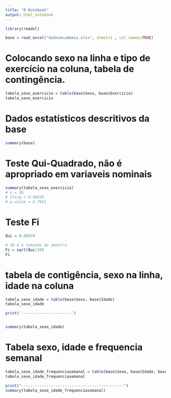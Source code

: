 ---
title: "R Notebook"
output: html_notebook
---

 

```{r}
library(readxl)

base = read_excel("dadosAcademia.xlsx", sheet=1 , col_names=TRUE)
```


# Colocando sexo na linha e tipo de exercício na coluna, tabela de contingência. 

```{r}
tabela_sexo_exercicio = table(base$Sexo, base$Exercício)
tabela_sexo_exercicio
``` 

# Dados estatísticos descritivos da base 
```{r}
summary(base)
```

# Teste Qui-Quadrado, não é apropriado em variaveis nominais
```{r}
summary(tabela_sexo_exercicio)
# n = 30 
# Chisq = 0.08929
# p-value = 0.7651

```


# Teste Fi
```{r}
Qui = 0.08929

# 30 é o tamanho da amostra 
Fi = sqrt(Qui/30)
Fi 

```


# tabela de contigência, sexo na linha, idade na coluna 
```{r}
tabela_sexo_idade = table(base$Sexo, base$Idade)
tabela_sexo_idade

print('----------------------')


summary(tabela_sexo_idade)
```


# Tabela sexo, idade e frequencia semanal
```{r}
tabela_sexo_idade_frequenciasemanal = table(base$Sexo, base$Idade, base$Fsemanal)
tabela_sexo_idade_frequenciasemanal

print("---------------------------------------------")
summary(tabela_sexo_idade_frequenciasemanal)
```



```{r}
```


```{r}
```

